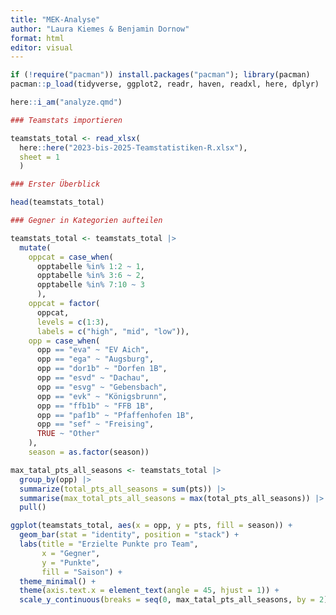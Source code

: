 ```yaml
---
title: "MEK-Analyse"
author: "Laura Kiemes & Benjamin Dornow"
format: html
editor: visual
---
```


```r
if (!require("pacman")) install.packages("pacman"); library(pacman)
pacman::p_load(tidyverse, ggplot2, readr, haven, readxl, here, dplyr)

here::i_am("analyze.qmd")
```

```r
### Teamstats importieren

teamstats_total <- read_xlsx(
  here::here("2023-bis-2025-Teamstatistiken-R.xlsx"), 
  sheet = 1
  )

### Erster Überblick

head(teamstats_total)
```

```r
### Gegner in Kategorien aufteilen

teamstats_total <- teamstats_total |> 
  mutate(
    oppcat = case_when(
      opptabelle %in% 1:2 ~ 1,
      opptabelle %in% 3:6 ~ 2,
      opptabelle %in% 7:10 ~ 3
      ),
    oppcat = factor(
      oppcat, 
      levels = c(1:3), 
      labels = c("high", "mid", "low")),
    opp = case_when(
      opp == "eva" ~ "EV Aich",
      opp == "ega" ~ "Augsburg",
      opp == "dor1b" ~ "Dorfen 1B",
      opp == "esvd" ~ "Dachau",
      opp == "esvg" ~ "Gebensbach",
      opp == "evk" ~ "Königsbrunn",
      opp == "ffb1b" ~ "FFB 1B",
      opp == "paf1b" ~ "Pfaffenhofen 1B",
      opp == "sef" ~ "Freising",
      TRUE ~ "Other"
    ),
    season = as.factor(season))
```

```r
max_tatal_pts_all_seasons <- teamstats_total |> 
  group_by(opp) |> 
  summarize(total_pts_all_seasons = sum(pts)) |> 
  summarise(max_total_pts_all_seasons = max(total_pts_all_seasons)) |> 
  pull()

ggplot(teamstats_total, aes(x = opp, y = pts, fill = season)) +
  geom_bar(stat = "identity", position = "stack") +
  labs(title = "Erzielte Punkte pro Team",
       x = "Gegner",
       y = "Punkte",
       fill = "Saison") +
  theme_minimal() +
  theme(axis.text.x = element_text(angle = 45, hjust = 1)) +
  scale_y_continuous(breaks = seq(0, max_tatal_pts_all_seasons, by = 2), limits = c(0, max_tatal_pts_all_seasons))
```
